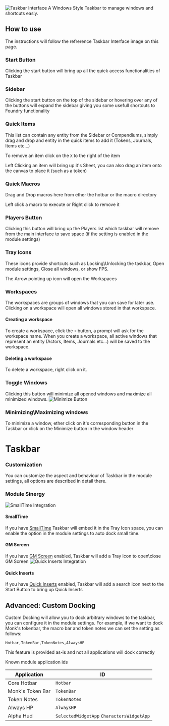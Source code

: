 
<Image src="/../public/images/Foundry-Taskbar/Taskbarmain.png" alt="Taskbar Interface" width={2000} height={2000} className={styles.wikiimage}/>
A Windows Style Taskbar to manage windows and shortcuts easly.


## How to use

The instructions will follow the refrerence Taskbar Interface image on
this page.

### Start Button

Clicking the start button will bring up all the quick access
functionalities of Taskbar

### Sidebar

Clicking the start button on the top of the sidebar or hovering over any
of the buttons will expand the sidebar giving you some usefull shortcuts
to Foundry functionality

### Quick Items

This list can contain any entity from the Sidebar or Compendiums, simply
drag and drop and entity in the quick items to add it (Tokens, Journals,
Items etc...)

To remove an item click on the `X` to the right of the item

Left Clicking an item will bring up it's Sheet, you can also drag an
item onto the canvas to place it (such as a token)

### Quick Macros

Drag and Drop macros here from ether the hotbar or the macro directory

Left click a macro to execute or Right click to remove it

### Players Button

Clicking this button will bring up the Players list which taskbar will
remove from the main interface to save space (if the setting is enabled
in the module settings)

### Tray Icons

These icons provide shortcuts such as Locking\\Unlocking the taskbar,
Open module settings, Close all windows, or show FPS.

The Arrow pointing up icon will open the Workspaces

### Workspaces

The workspaces are groups of windows that you can save for later use.
Clicking on a workspace will open all windows stored in that workspace.

#### Creating a workspace

To create a workspace, click the `+` button, a prompt will ask for the
workspace name. When you create a workspace, all active windows that
represent an entity (Actors, Items, Journals etc...) will be saved to
the workspace.

#### Deleting a workspace

To delete a workspace, right click on it.

### Toggle Windows

Clicking this button will minimize all opened windows and maximize all
minimized windows.
<Image src="/../public/images/Foundry-Taskbar/Tbmini.png" alt="Minimize Button" width={2000} height={2000} className={styles.wikiimage}/>

### Minimizing\\Maximizing windows

To minimize a window, ether click on it's corresponding button in the
Taskbar or click on the Minimize button in the window header

# Taskbar

### Customization

You can customize the aspect and behaviour of Taskbar in the module
settings, all options are described in detail there.

### Module Sinergy

<Image src="/../public/images/Foundry-Taskbar/Tssmalltime.png" alt="SmallTime Integration" width={2000} height={2000} className={styles.wikiimage}/>

#### SmallTime

If you have [SmallTime](https://foundryvtt.com/packages/smalltime)
Taskbar will embed it in the Tray Icon space, you can enable the option
in the module settings to auto dock small time.

#### GM Screen

If you have [GM Screen](https://foundryvtt.com/packages/gm-screen)
enabled, Taskbar will add a Tray Icon to open\\close GM Screen
<Image src="/../public/images/Foundry-Taskbar/Tbquickinserts.png" alt="Quick Inserts Integration" width={2000} height={2000} className={styles.wikiimage}/>


#### Quick Inserts

If you have
[Quick Inserts](https://foundryvtt.com/packages/quick-insert) enabled, Taskbar will add a search icon next to the
Start Button to bring up Quick Inserts

## Advanced: Custom Docking

Custom Docking will allow you to dock arbitrary windows to the taskbar,
you can configure it in the module settings. For example, if we want to
dock Monk's tokenbar, the macro bar and token notes we can set the
setting as follows:

`Hotbar,TokenBar,TokenNotes,AlwaysHP`

<Callout type='warning' emoji='⚠️'>
  This feature is provided as-is and not all applications will
dock correctly
</Callout>

Known module application ids

| Application      | ID                                        |
| ---------------- | ----------------------------------------- |
| Core Hotbar      | `Hotbar`                                  |
| Monk's Token Bar | `TokenBar`                                |
| Token Notes      | `TokenNotes`                              |
| Always HP        | `AlwaysHP`                                |
| Alpha Hud        | `SelectedWidgetApp` `CharactersWidgetApp` |

